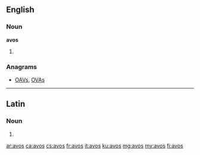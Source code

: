 ==English==

===Noun===
'''avos'''

# {{plural of|avo}}

===Anagrams===
* [[OAVs#English|OAVs]], [[OVAs#English|OVAs]]

----

==Latin==

===Noun===
{{la-noun-form|avōs}}

# {{inflection of|avus||acc|p|lang=la}}

[[ar:avos]]
[[ca:avos]]
[[cs:avos]]
[[fr:avos]]
[[it:avos]]
[[ku:avos]]
[[mg:avos]]
[[my:avos]]
[[fi:avos]]